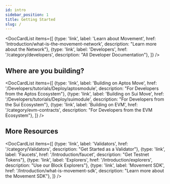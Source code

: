 ```yaml
---
id: intro
sidebar_position: 1
title: Getting Started
slug: /
---
```



<DocCardList items={[
  {type: 'link', label: 'Learn about Movement', href: 'Introduction/what-is-the-movement-network', description: "Learn more about the Network"},
  {type: 'link', label: 'Developers', href: '/category/developers', description: "All Developer Documentation"},
]} />

<h2>Where are you building?</h2>

<DocCardList items={[
  {type: 'link', label: 'Building on Aptos Move', href: '/Developers/tutorials/Deploy/aptosmodule', description: "For Developers from the Aptos Ecosystem"},
  {type: 'link', label: 'Building on Sui Move', href: '/Developers/tutorials/Deploy/suimodule', description: "For Developers from the Sui Ecosystem"},
  {type: 'link', label: 'Building on EVM', href: '/category/evm-contracts', description: "For Developers from the EVM Ecosystem"},
]} />
  
<h2>More Resources</h2>

<DocCardList items={[
  {type: 'link', label: 'Validators', href: '/category/Validators', description: "Get Started as a Validator"},
  {type: 'link', label: 'Faucets', href: '/Introduction/faucet', description: "Get Testnet Tokens"},
  {type: 'link', label: 'Explorers', href: '/Introduction/explorers', description: "Use our Block Explorers"},
  {type: 'link', label: 'Movement SDK', href: '/Introduction/what-is-movement-sdk', description: "Learn more about the Movement SDK"},
]} />